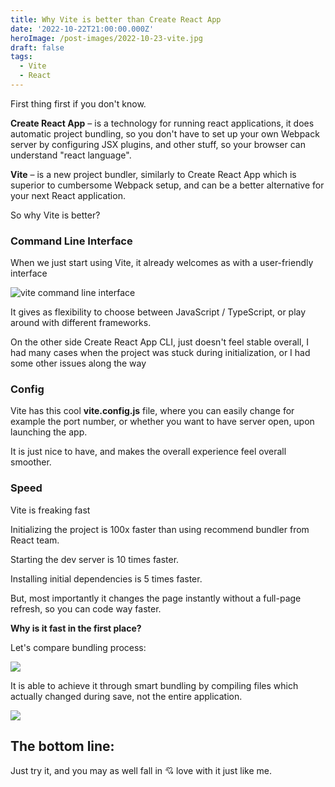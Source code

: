 ```yaml
---
title: Why Vite is better than Create React App
date: '2022-10-22T21:00:00.000Z'
heroImage: /post-images/2022-10-23-vite.jpg
draft: false
tags:
  - Vite
  - React
---
```


First thing first if you don't know.

**Create React App** – is a technology for running react applications, it does automatic project bundling, so you don't have to set up your own Webpack server by configuring JSX plugins, and other stuff, so your browser can understand "react language".

**Vite** – is a new project bundler, similarly to Create React App which is superior to cumbersome Webpack setup, and can be a better alternative for your next React application.

So why Vite is better?

### Command Line Interface

When we just start using Vite, it already welcomes as with a user-friendly interface

![vite command line interface](/post-images/animation.gif)

It gives as flexibility to choose between JavaScript / TypeScript, or play around with different frameworks.

On the other side Create React App CLI, just doesn't feel stable overall, I had many cases when the project was stuck during initialization, or I had some other issues along the way

### Config

Vite has this cool **vite.config.js** file, where you can easily change for example the port number, or whether you want to have server open, upon launching the app.

It is just nice to have, and makes the overall experience feel overall smoother.

### Speed

Vite is freaking fast

Initializing the project is 100x faster than using recommend bundler from React team.

Starting the dev server is 10 times faster.

Installing initial dependencies is 5 times faster.

But, most importantly it changes the page instantly without a full-page refresh, so you can code way faster.

**Why is it fast in the first place?**

Let's compare bundling process:

![](/post-images/webpack-vs-vite-1.png)

It is able to achieve it through smart bundling by compiling files which actually changed during save, not the entire application.

![](/post-images/webpack-vs-vite-2.png)

## The bottom line:

Just try it, and you may as well fall in 💘 love with it just like me.
